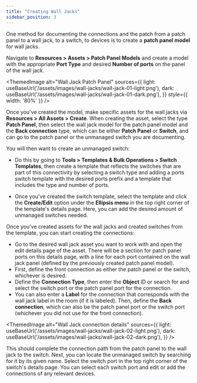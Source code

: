 ```yaml
---
title: "Creating Wall Jacks"
sidebar_position: 3
---
```



One method for documenting the connections and the patch from a patch panel to a wall jack, to a switch, to devices is to create a **patch panel model** for wall jacks. 

Navigate to **Resources > Assets > Patch Panel Models** and create a model with the appropriate **Port Type** and desired **Number of ports** on the panel of the wall jack.

<ThemedImage
  alt="Wall Jack Patch Panel"
  sources={{
    light: useBaseUrl('/assets/images/wall-jacks/wall-jack-01-light.png'),
    dark: useBaseUrl('/assets/images/wall-jacks/wall-jack-01-dark.png'),
  }}
  style={{ width: '80%' }} 
/>

Once you've created the model, make specific assets for the wall jacks via **Resources > All Assets > Create**. When creating the asset, select the type **Patch Panel**, then select the wall jack model for the patch panel model and the **Back connection** type, which can be either **Patch Panel** or **Switch**, and can go to the patch panel or the unmanaged switch you are documenting.

You will then want to create an unmanaged switch:

- Do this by going to **Tools > Templates & Bulk Operations > Switch Templates**, then create a template that reflects the switches that are part of this connectivity by selecting a switch type and adding a ports switch template with the desired ports prefix and a template that includes the type and number of ports.

- Once you've created the switch template, select the template and click the **Create/Edit** option under the **Ellipsis menu** in the top right corner of the template's details page. Here, you can add the desired amount of unmanaged switches needed.

Once you've created assets for the wall jacks and created switches from the template, you can start creating the connections:

- Go to the desired wall jack asset you want to work with and open the edit details page of the asset. There will be a section for patch panel ports on this details page, with a line for each port contained on the wall jack panel (defined by the previously created patch panel model).
- First, define the front connection as either the patch panel or the switch, whichever is desired. 
- Define the **Connection Type**, then enter the **Object** ID or search for and select the switch port or the patch panel port for the connection. 
- You can also enter a **Label** for the connection that corresponds with the wall jack label in the room (if it is labeled). Then, define the **Back connection**, which can also be the patch panel port or the switch port (whichever you did not use for the front connection).

<ThemedImage
  alt="Wall Jack connection details"
  sources={{
    light: useBaseUrl('/assets/images/wall-jacks/wall-jack-02-light.png'),
    dark: useBaseUrl('/assets/images/wall-jacks/wall-jack-02-dark.png'),
  }}
/>

This should complete the connection path from the patch panel to the wall jack to the switch. Next, you can locate the unmanaged switch by searching for it by its given name. Select the switch port in the top right corner of the switch's details page. You can select each switch port and edit or add the connections of any relevant devices.
